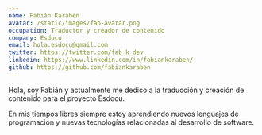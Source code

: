 ```yaml
---
name: Fabián Karaben
avatar: /static/images/fab-avatar.png
occupation: Traductor y creador de contenido
company: Esdocu
email: hola.esdocu@gmail.com
twitter: https://twitter.com/fab_k_dev
linkedin: https://www.linkedin.com/in/fabiankaraben/
github: https://github.com/fabiankaraben
---
```


Hola, soy Fabián y actualmente me dedico a la traducción y creación de contenido para el proyecto Esdocu.

En mis tiempos libres siempre estoy aprendiendo nuevos lenguajes de programación y nuevas tecnologías relacionadas al desarrollo de software.